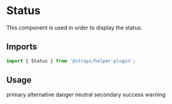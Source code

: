 <!--- Status.stories.mdx --->


<Meta title="components/Status" />

# Status

This component is used in order to display the status.

## Imports

```js
import { Status } from '@strapi/helper-plugin';
```

## Usage

<Canvas>
  <Story name="base">
    <Row>
      <Status variant="primary" />
      <Text>primary</Text>
    </Row>
    <Row>
      <Status variant="alternative" />
      <Text>alternative</Text>
    </Row>
    <Row>
      <Status variant="danger" />
      <Text>danger</Text>
    </Row>
    <Row>
      <Status variant="neutral" />
      <Text>neutral</Text>
    </Row>
    <Row>
      <Status variant="secondary" />
      <Text>secondary</Text>
    </Row>
    <Row>
      <Status variant="success" />
      <Text>success</Text>
    </Row>
    <Row>
      <Status variant="warning" />
      <Text>warning</Text>
    </Row>
  </Story>
</Canvas>
